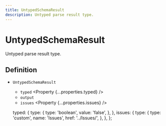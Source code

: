 ```yaml
---
title: UntypedSchemaResult
description: Untyped parse result type.
---
```



# UntypedSchemaResult

Untyped parse result type.

## Definition

- `UntypedSchemaResult` <Property type="object"/>
  - `typed` <Property {...properties.typed} />
  - `output` <Property type="unknown" />
  - `issues` <Property {...properties.issues} />

  typed: {
    type: {
      type: 'boolean',
      value: 'false',
    },
  },
  issues: {
    type: {
      type: 'custom',
      name: 'Issues',
      href: '../Issues/',
    },
  },
};
